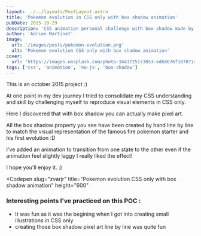 ```yaml
---
layout: ../../layouts/PostLayout.astro
title: 'Pokemon evolution in CSS only with box shadow animation'
pubDate: 2015-10-29
description: 'CSS animation personal challenge with box shadow made by hand'
author: 'Adrien Martinet'
image:
  url: '/images/posts/pokemon-evolution.png'
  alt: 'Pokemon evolution CSS only with box shadow animation'
cover:
  url: 'https://images.unsplash.com/photo-1643725173053-ed68676f1878?ixlib=rb-4.1.0&ixid=M3wxMjA3fDB8MHxwaG90by1wYWdlfHx8fGVufDB8fHx8fA%3D%3D&auto=format&fit=crop&w=1600&h=500&dpr=1'
tags: ['css', 'animation', 'no-js', 'box-shadow']
---
```



This is an october 2015 project :)

At one point in my dev journey I tried to consolidate my CSS understanding and skill by challenging myself to reproduce visual elements in CSS only.

Here I discovered that with box shadow you can actually make pixel art.

All the box shadow property you see have been created by hand line by line to match the visual representation of the famous fire pokemon starter and his first evolution :D

I've added an animation to transition from one state to the other even if the animation feel slightly laggy I really liked the effect!

I hope you'll enjoy it. :)

<Codepen
  slug="zvarjr"
  title="Pokemon evolution CSS only with box shadow animation"
  height="600"
></Codepen>

### Interesting points I've practiced on this POC :

- It was fun as it was the begining when I got into creating small illustrations in CSS only
- creating those box shadow pixel art line by line was quite fun
